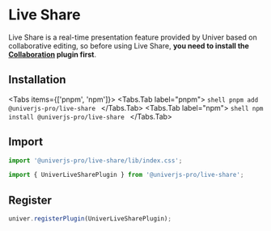 
# Live Share

<BadgeGroup values={[UniverTypes.SHEET]} value={UniverTypes.SHEET} />

<BusinessPlanNotice />

<ServerNotice />

Live Share is a real-time presentation feature provided by Univer based on collaborative editing, so before using Live Share, **you need to install the [Collaboration](/guides/sheet/features/collaboration) plugin first**.

## Installation

<Tabs items={['pnpm', 'npm']}>
  <Tabs.Tab label="pnpm">
    ```shell
    pnpm add @univerjs-pro/live-share
    ```
  </Tabs.Tab>
  <Tabs.Tab label="npm">
    ```shell
    npm install @univerjs-pro/live-share
    ```
  </Tabs.Tab>
</Tabs>

## Import

```typescript
import '@univerjs-pro/live-share/lib/index.css';

import { UniverLiveSharePlugin } from '@univerjs-pro/live-share';
```

## Register

```typescript
univer.registerPlugin(UniverLiveSharePlugin);
```
